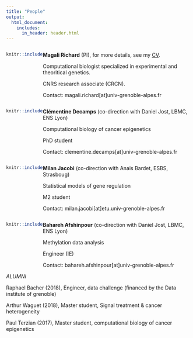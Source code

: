 ```yaml
---
title: "People"
output:
  html_document:
    includes:
      in_header: header.html
---
```


<style>
.column-left{
  float: left;
  width: 20%;
  text-align: right;
}
.column-right{
  float: left;
  width: 80%;
  text-align: left;
}
</style>

<div class="column-left">
```r
knitr::include_graphics("pictures/mag_cv.png")
``` 
</div>

<div class="column-right">
**Magali Richard** (PI), for more details, see my [CV](CV.pdf).

Computational biologist specialized in experimental and theoritical genetics. 

CNRS research associate (CRCN). 

Contact: magali.richard[at]univ-grenoble-alpes.fr

</div>

<div class="column-left">
```r
knitr::include_graphics("pictures/clementine.png")
``` 
</div>



<div class="column-right">
**Clémentine Decamps** (co-direction with Daniel Jost, LBMC, ENS Lyon)

Computational biology of cancer epigenetics

PhD student

Contact: clementine.decamps[at]univ-grenoble-alpes.fr
</div>

<div class="column-left">
```r
knitr::include_graphics("pictures/tulip.png")
``` 
</div>



<div class="column-right">
**Milan Jacobi** (co-direction with Anais Bardet, ESBS, Strasboug)

Statistical models of gene regulation

M2 student

Contact: milan.jacobi[at]etu.univ-grenoble-alpes.fr
</div>


<div class="column-left">
```r
knitr::include_graphics("pictures/pivoine.png")
``` 
</div>



<div class="column-right">
**Bahareh Afshinpour** (co-direction with Daniel Jost, LBMC, ENS Lyon)

Methylation data analysis

Engineer (IE)

Contact: bahareh.afshinpour[at]univ-grenoble-alpes.fr
</div>


*ALUMNI*

Raphael Bacher (2018), Engineer, data challenge (financed by the Data institute of grenoble)

Arthur Waguet (2018), Master student, Signal treatment & cancer heterogeneity

Paul Terzian (2017), Master student, computational biology of cancer epigenetics



